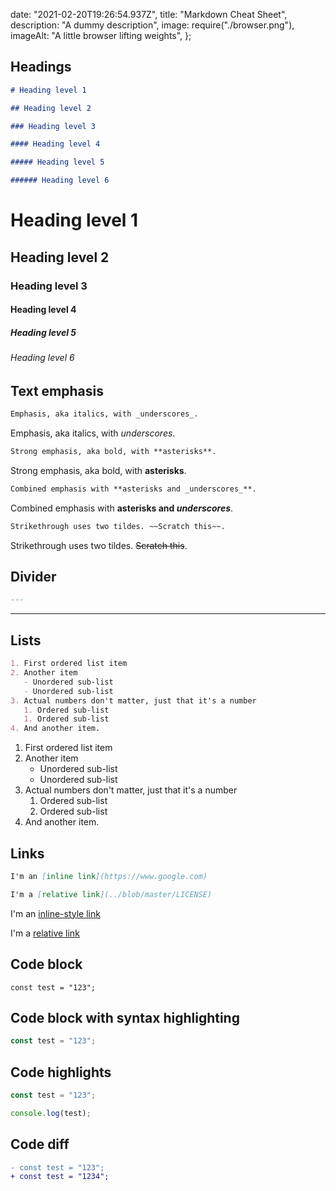   date: "2021-02-20T19:26:54.937Z",
  title: "Markdown Cheat Sheet",
  description: "A dummy description",
  image: require("./browser.png"),
  imageAlt: "A little browser lifting weights",
};

## Headings

```markdown
# Heading level 1

## Heading level 2

### Heading level 3

#### Heading level 4

##### Heading level 5

###### Heading level 6
```

# Heading level 1

## Heading level 2

### Heading level 3

#### Heading level 4

##### Heading level 5

###### Heading level 6

## Text emphasis

```markdown
Emphasis, aka italics, with _underscores_.
```

Emphasis, aka italics, with _underscores_.

```markdown
Strong emphasis, aka bold, with **asterisks**.
```

Strong emphasis, aka bold, with **asterisks**.

```markdown
Combined emphasis with **asterisks and _underscores_**.
```

Combined emphasis with **asterisks and _underscores_**.

```markdown
Strikethrough uses two tildes. ~~Scratch this~~.
```

Strikethrough uses two tildes. ~~Scratch this~~.

## Divider

```markdown
---
```

---

## Lists

```markdown
1. First ordered list item
2. Another item
   - Unordered sub-list
   - Unordered sub-list
3. Actual numbers don't matter, just that it's a number
   1. Ordered sub-list
   1. Ordered sub-list
4. And another item.
```

1. First ordered list item
2. Another item
   - Unordered sub-list
   - Unordered sub-list
3. Actual numbers don't matter, just that it's a number
   1. Ordered sub-list
   1. Ordered sub-list
4. And another item.

## Links

```markdown
I'm an [inline link](https://www.google.com)

I'm a [relative link](../blob/master/LICENSE)
```

I'm an [inline-style link](https://www.google.com)

I'm a [relative link](../blob/master/LICENSE)

## Code block

```
const test = "123";
```

## Code block with syntax highlighting

```typescript
const test = "123";
```

## Code highlights

```typescript highlight=3
const test = "123";

console.log(test);
```

## Code diff

```diff
- const test = "123";
+ const test = "1234";
```
